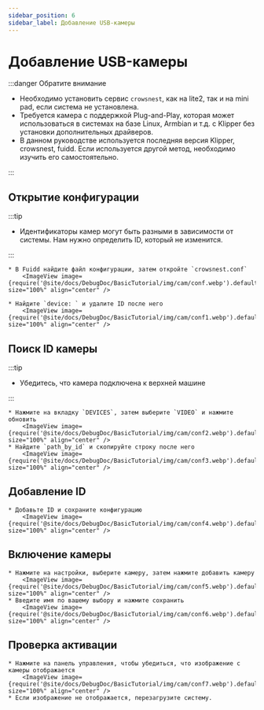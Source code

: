 ```yaml
---
sidebar_position: 6
sidebar_label: Добавление USB-камеры
---
```




# Добавление USB-камеры


:::danger Обратите внимание

* Необходимо установить сервис `crowsnest`, как на lite2, так и на mini pad, если система не установлена.
* Требуется камера с поддержкой Plug-and-Play, которая может использоваться в системах на базе Linux, Armbian и т.д. с Klipper без установки дополнительных драйверов.
* В данном руководстве используется последняя версия Klipper, crowsnest, fuidd. Если используется другой метод, необходимо изучить его самостоятельно.

:::

## Открытие конфигурации

:::tip

* Идентификаторы камер могут быть разными в зависимости от системы. Нам нужно определить ID, который не изменится.

:::

    * В Fuidd найдите файл конфигурации, затем откройте `crowsnest.conf`
        <ImageView image={require('@site/docs/DebugDoc/BasicTutorial/img/cam/conf.webp').default} size="100%" align="center" />

    * Найдите `device: ` и удалите ID после него
        <ImageView image={require('@site/docs/DebugDoc/BasicTutorial/img/cam/conf1.webp').default} size="100%" align="center" />

## Поиск ID камеры

:::tip

* Убедитесь, что камера подключена к верхней машине

:::

    * Нажмите на вкладку `DEVICES`, затем выберите `VIDEO` и нажмите обновить
        <ImageView image={require('@site/docs/DebugDoc/BasicTutorial/img/cam/conf2.webp').default} size="100%" align="center" />
    * Найдите `path_by_id` и скопируйте строку после него
        <ImageView image={require('@site/docs/DebugDoc/BasicTutorial/img/cam/conf3.webp').default} size="100%" align="center" />

## Добавление ID

    * Добавьте ID и сохраните конфигурацию
        <ImageView image={require('@site/docs/DebugDoc/BasicTutorial/img/cam/conf4.webp').default} size="100%" align="center" />

## Включение камеры

    * Нажмите на настройки, выберите камеру, затем нажмите добавить камеру
        <ImageView image={require('@site/docs/DebugDoc/BasicTutorial/img/cam/conf5.webp').default} size="100%" align="center" />
    * Введите имя по вашему выбору и нажмите сохранить
        <ImageView image={require('@site/docs/DebugDoc/BasicTutorial/img/cam/conf6.webp').default} size="100%" align="center" />

## Проверка активации

    * Нажмите на панель управления, чтобы убедиться, что изображение с камеры отображается
        <ImageView image={require('@site/docs/DebugDoc/BasicTutorial/img/cam/conf7.webp').default} size="100%" align="center" />
    * Если изображение не отображается, перезагрузите систему.